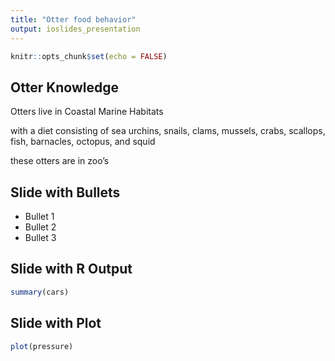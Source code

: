 ```yaml
---
title: "Otter food behavior"
output: ioslides_presentation
---
```


```r
knitr::opts_chunk$set(echo = FALSE)
```

## Otter Knowledge

 Otters live in Coastal Marine Habitats
 
 with a diet consisting of sea urchins, snails, clams, mussels, crabs, scallops, fish, barnacles, octopus, and squid
 
 these otters are in zoo's

## Slide with Bullets

- Bullet 1
- Bullet 2
- Bullet 3

## Slide with R Output

```r
summary(cars)
```

## Slide with Plot

```r
plot(pressure)
```

